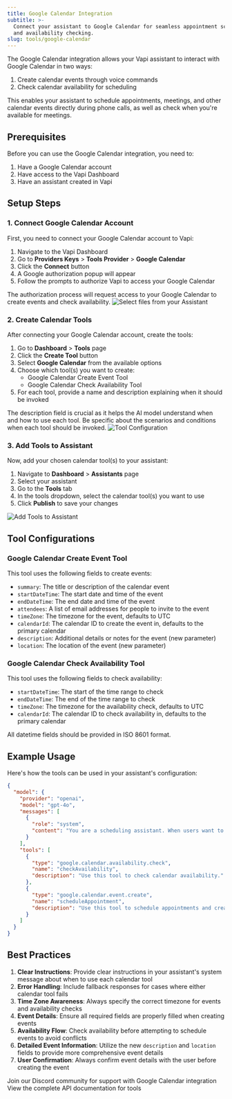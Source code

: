 ```yaml
---
title: Google Calendar Integration
subtitle: >-
  Connect your assistant to Google Calendar for seamless appointment scheduling
  and availability checking.
slug: tools/google-calendar
---
```


The Google Calendar integration allows your Vapi assistant to interact with Google Calendar in two ways:
1. Create calendar events through voice commands
2. Check calendar availability for scheduling

This enables your assistant to schedule appointments, meetings, and other calendar events directly during phone calls, as well as check when you're available for meetings.

## Prerequisites

Before you can use the Google Calendar integration, you need to:
1. Have a Google Calendar account
2. Have access to the Vapi Dashboard
3. Have an assistant created in Vapi

## Setup Steps

### 1. Connect Google Calendar Account

First, you need to connect your Google Calendar account to Vapi:

1. Navigate to the Vapi Dashboard
2. Go to **Providers Keys** > **Tools Provider** > **Google Calendar**
3. Click the **Connect** button
4. A Google authorization popup will appear
5. Follow the prompts to authorize Vapi to access your Google Calendar

<Note>
  The authorization process will request access to your Google Calendar to create events and check availability.
</Note>

<Frame caption="Connect Google Calendar">
  <img
    src="../static/images/tools/google-calendar-connect.png"
    alt="Select files from your Assistant"
  />
</Frame>

### 2. Create Calendar Tools

After connecting your Google Calendar account, create the tools:

1. Go to **Dashboard** > **Tools** page
2. Click the **Create Tool** button
3. Select **Google Calendar** from the available options
4. Choose which tool(s) you want to create:
   - Google Calendar Create Event Tool
   - Google Calendar Check Availability Tool
5. For each tool, provide a name and description explaining when it should be invoked

<Note>
  The description field is crucial as it helps the AI model understand when and how to use each tool. Be specific about the scenarios and conditions when each tool should be invoked.
</Note>

<Frame caption="Create Calendar Tools">
  <img
    src="../static/images/tools/google-calendar-create.png"
    alt="Tool Configuration"
  />
</Frame>

### 3. Add Tools to Assistant

Now, add your chosen calendar tool(s) to your assistant:

1. Navigate to **Dashboard** > **Assistants** page
2. Select your assistant
3. Go to the **Tools** tab
4. In the tools dropdown, select the calendar tool(s) you want to use
5. Click **Publish** to save your changes

<Frame caption="Add Tools to Assistant">
  <img
    src="../static/images/tools/assistant-select-google-calendar-tool.png"
    alt="Add Tools to Assistant"
  />
</Frame>

## Tool Configurations

### Google Calendar Create Event Tool

This tool uses the following fields to create events:

- `summary`: The title or description of the calendar event
- `startDateTime`: The start date and time of the event
- `endDateTime`: The end date and time of the event
- `attendees`: A list of email addresses for people to invite to the event
- `timeZone`: The timezone for the event, defaults to UTC
- `calendarId`: The calendar ID to create the event in, defaults to the primary calendar
- `description`: Additional details or notes for the event (new parameter)
- `location`: The location of the event (new parameter)

### Google Calendar Check Availability Tool

This tool uses the following fields to check availability:

- `startDateTime`: The start of the time range to check
- `endDateTime`: The end of the time range to check
- `timeZone`: The timezone for the availability check, defaults to UTC
- `calendarId`: The calendar ID to check availability in, defaults to the primary calendar

<Info>
  All datetime fields should be provided in ISO 8601 format.
</Info>

## Example Usage

Here's how the tools can be used in your assistant's configuration:

```json
{
  "model": {
    "provider": "openai",
    "model": "gpt-4o",
    "messages": [
      {
        "role": "system",
        "content": "You are a scheduling assistant. When users want to schedule an appointment, first check their availability using the Check Availability tool, then use the Create Event tool to schedule the event if they're available.\n\n- Gather date and time range to check availability.\n- To book an appointment, gather the purpose of the appointment, ex: general checkup, dental cleaning and etc.\n- Ask for any additional details or location information for the event.\n\nNotes\n- Use the purpose as summary for booking appointment.\n- Use additional details in the description field.\n- Current date: {{now}}"
      }
    ],
    "tools": [
      {
        "type": "google.calendar.availability.check",
        "name": "checkAvailability",
        "description": "Use this tool to check calendar availability."
      },
      {
        "type": "google.calendar.event.create",
        "name": "scheduleAppointment",
        "description": "Use this tool to schedule appointments and create calendar events. Notes: - All appointments are 30 mins. \n- Current date/time: {{now}}"
      }
    ]
  }
}
```

## Best Practices

1. **Clear Instructions**: Provide clear instructions in your assistant's system message about when to use each calendar tool
2. **Error Handling**: Include fallback responses for cases where either calendar tool fails
3. **Time Zone Awareness**: Always specify the correct timezone for events and availability checks
4. **Event Details**: Ensure all required fields are properly filled when creating events
5. **Availability Flow**: Check availability before attempting to schedule events to avoid conflicts
6. **Detailed Event Information**: Utilize the new `description` and `location` fields to provide more comprehensive event details
7. **User Confirmation**: Always confirm event details with the user before creating the event

<CardGroup cols={2}>
  <Card
    title="Need Help?"
    icon="question-circle"
    href="https://discord.gg/pUFNcf2WmH"
  >
    Join our Discord community for support with Google Calendar integration
  </Card>
  <Card
    title="API Reference"
    icon="book"
    href="/api-reference/tools/create"
  >
    View the complete API documentation for tools
  </Card>
</CardGroup>
